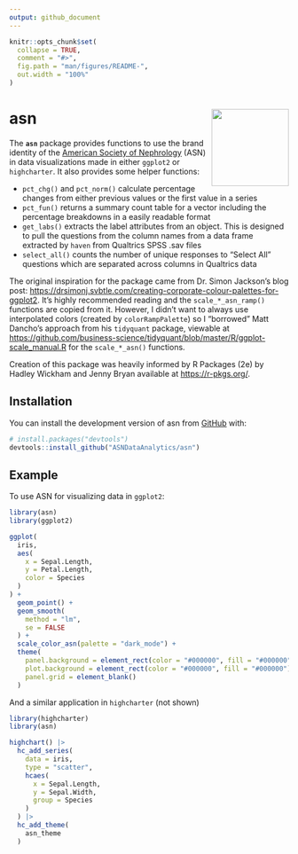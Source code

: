 ```yaml
---
output: github_document
---
```


<!-- README.md is generated from README.Rmd. Please edit that file -->

```r
knitr::opts_chunk$set(
  collapse = TRUE,
  comment = "#>",
  fig.path = "man/figures/README-",
  out.width = "100%"
)
```

# asn <img src="man/figures/logo.png" align="right" height="139"/>

<!-- badges: start -->

<!-- badges: end -->

The **`asn`** package provides functions to use the brand identity of the [American Society of Nephrology](https://asn-online.org) (ASN) in data visualizations made in either `ggplot2` or `highcharter`. It also provides some helper functions:

-   `pct_chg()` and `pct_norm()` calculate percentage changes from either previous values or the first value in a series
-   `pct_fun()` returns a summary count table for a vector including the percentage breakdowns in a easily readable format
-   `get_labs()` extracts the label attributes from an object. This is designed to pull the questions from the column names from a data frame extracted by `haven` from Qualtrics SPSS .sav files
-   `select_all()` counts the number of unique responses to "Select All" questions which are separated across columns in Qualtrics data

The original inspiration for the package came from Dr. Simon Jackson's blog post: <https://drsimonj.svbtle.com/creating-corporate-colour-palettes-for-ggplot2>. It's highly recommended reading and the `scale_*_asn_ramp()` functions are copied from it. However, I didn't want to always use interpolated colors (created by `colorRampPalette`) so I "borrowed" Matt Dancho's approach from his `tidyquant` package, viewable at <https://github.com/business-science/tidyquant/blob/master/R/ggplot-scale_manual.R> for the `scale_*_asn()` functions.

Creation of this package was heavily informed by R Packages (2e) by Hadley Wickham and Jenny Bryan available at <https://r-pkgs.org/>.

## Installation

You can install the development version of asn from [GitHub](https://github.com/) with:

``` r
# install.packages("devtools")
devtools::install_github("ASNDataAnalytics/asn")
```

## Example

To use ASN for visualizing data in `ggplot2`:

```r
library(asn)
library(ggplot2)

ggplot(
  iris,
  aes(
    x = Sepal.Length,
    y = Petal.Length,
    color = Species
  )
) +
  geom_point() +
  geom_smooth(
    method = "lm",
    se = FALSE
  ) +
  scale_color_asn(palette = "dark_mode") +
  theme(
    panel.background = element_rect(color = "#000000", fill = "#000000"),
    plot.background = element_rect(color = "#000000", fill = "#000000"),
    panel.grid = element_blank()
  )

```

And a similar application in `highcharter` (not shown)

```r
library(highcharter)
library(asn)

highchart() |> 
  hc_add_series(
    data = iris, 
    type = "scatter", 
    hcaes(
      x = Sepal.Length, 
      y = Sepal.Width, 
      group = Species
    )
  ) |> 
  hc_add_theme(
    asn_theme
  )
```
